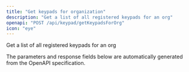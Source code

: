 ```yaml
---
title: "Get keypads for organization"
description: "Get a list of all registered keypads for an org"
openapi: "POST /api/keypad/getKeypadsForOrg"
icon: "eye"
---
```


Get a list of all registered keypads for an org

<Note>
The parameters and response fields below are automatically generated from the OpenAPI specification.
</Note>
